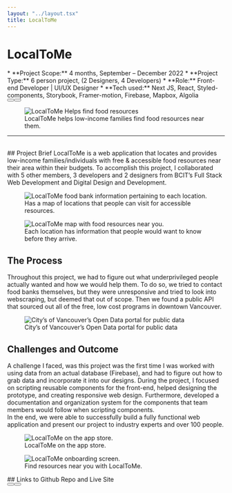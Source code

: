 ```yaml
---
layout: "../layout.tsx"
title: LocalToMe
---
```


# LocalToMe
<div class="flex flex-col gap-1">
<div class="grid grid-cols-1 md:grid-cols-2 animate-fadeInDown">
<div >
* **Project Scope:** 4 months, September – December 2022
* **Project Type:** 6 person project, (2 Designers, 4 Developers)
* **Role:** Front-end Developer | UI/UX Designer
* **Tech used:** Next JS, React, Styled-components, Storybook, Framer-motion, Firebase, Mapbox, Algolia
<div class="flex justify-evenly flex-col gap-5 md:flex-row md:gap-4">
   <Button text="Github Repo" url="https://github.com/phoenixlai833/localtome"/>
   <Button text="Live Site" url="https://localtome.vercel.app/"/>
</div>
</div>
<figure class="mt-0">
<img src="/localtome/LocalToMe1.png" class="w-full h-full" alt="LocalToMe Helps find food resources" loading="lazy"/>
  <figcaption>
    LocalToMe helps low-income families find food resources near them.
  </figcaption>
</figure>
</div>
<hr/>
<br/>
## Project Brief
LocalToMe is a web application that locates and provides low-income families/individuals with free & accessible food resources near their area within their budgets. To accomplish this project, I collaborated with 5 other members, 3 developers and 2 designers from BCIT’s Full Stack Web Development and Digital Design and Development. 
<div class="flex flex-col md:flex-row gap-2 animate-fadeInLeft">
<figure>
<img src="/localtome/Local2.png" class="w-1/2 h-full" alt="LocalToMe food bank information pertaining to each location." loading="lazy"/>
  <figcaption>
    Has a map of locations that people can visit for accessible resources.
  </figcaption>
</figure>
<figure>
<img src="/localtome/Local1.png" class="w-1/2" alt="LocalToMe map with food resources near you." loading="lazy"/>
  <figcaption>
    Each location has information that people would want to know before they arrive.
  </figcaption>
</figure>
</div>


## The Process
Throughout this project, we had to figure out what underprivileged people actually wanted and how we would help them. To do so, we tried to contact food banks themselves, but they were unresponsive and tried to look into webscraping, but deemed that out of scope. Then we found a public API that sourced out all of the free, low cost programs in downtown Vancouver. 
<div class="flex flex-col md:flex-row animate-fadeInLeft">
<figure>
<img src="/localtome/foodbankapi.png" class="w-full" alt="City’s of Vancouver’s Open Data portal for public data" loading="lazy"/>
  <figcaption>
    City’s of Vancouver’s Open Data portal for public data
  </figcaption>
</figure>
</div>

## Challenges and Outcome
A challenge I faced, was this project was the first time I was worked with using data from an actual database (Firebase), and had to figure out how to grab data and incorporate it into our designs. During the project, I focused on scripting reusable components for the front-end, helped designing the prototype, and creating responsive web design. Furthermore, developed a documentation and organization system for the components that team members would follow when scripting components.
<br/>
In the end, we were able to successfully build a fully functional web application and present our project to industry experts and over 100 people.
<div class="flex flex-col md:flex-row gap-2 animate-fadeInDown">
<figure>
<img src="/localtome/appstore.png" class="w-1/2 h-full " alt="LocalToMe on the app store." loading="lazy"/>
  <figcaption>
    LocalToMe on the app store.
  </figcaption>
</figure>
<figure>
<img src="/localtome/landing.png" class="w-1/2 h-full" alt="LocalToMe onboarding screen." loading="lazy"/>
  <figcaption>
    Find resources near you with LocalToMe.
  </figcaption>
</figure>
</div>

<div class="flex flex-col items-center mt-2">
## Links to Github Repo and Live Site
<div class="flex justify-evenly w-full flex-col gap-5 md:flex-row md:gap-4 mt-2">
<Button text="Github Repo" url="https://github.com/phoenixlai833/localtome"/>
<Button text="Live Site" url="https://localtome.vercel.app/"/>
</div>
</div>
</div>